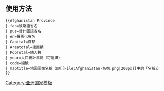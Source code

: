 ==使用方法==
<pre>
{{Afghanistan Province
| fas=波斯語省名
| pus=普什圖語省名
| en=羅馬化省名
| Capital=首都
| Areatotal=總面積
| PopTotal=總人數
| year=人口統計年份（可選填）
| code=編號
| maptitle=地圖圖像名稱（即[[File:Afghanistan-名稱.png|200px]]中的「名稱」）
}}
</pre>
[[Category:亚洲国家模板]]